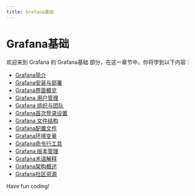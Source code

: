 ```yaml
---
title: Grafana基础
---
```


# Grafana基础

欢迎来到 Grafana 的 Grafana基础 部分，在这一章节中，你将学到以下内容：

- [Grafana简介](./0-introduction-to-grafana.mdx)
- [Grafana安装与部署](./1-grafana-installation-and-deployment.mdx)
- [Grafana界面概览](./2-grafana-interface-overview.mdx)
- [Grafana 用户管理](./3-grafana-user-management.mdx)
- [Grafana 组织与团队](./4-grafana-organization-and-team.mdx)
- [Grafana首次登录设置](./5-grafana-first-login-settings.mdx)
- [Grafana 文件结构](./6-grafana-file-structure.mdx)
- [Grafana配置文件](./7-grafana-configuration-file.mdx)
- [Grafana环境变量](./8-grafana-environment-variable.mdx)
- [Grafana命令行工具](./9-grafana-command-line-tool.mdx)
- [Grafana 版本管理](./10-grafana-version-management.mdx)
- [Grafana术语解释](./11-explanation-of-grafana-terminology.mdx)
- [Grafana架构概述](./12-overview-of-grafana-architecture.mdx)
- [Grafana社区资源](./13-grafana-community-resources.mdx)

Have fun coding!